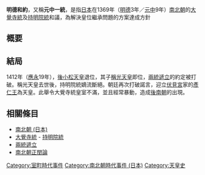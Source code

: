 {{unreferenced|time=2014-12-4}}
{{japanese|japanese=明徳の和約|kana=めいとくのわやく|romaji=Meitoku no Wayaku}}
'''明德和約'''，又稱'''元中一統'''，是指[[日本|日本]]在1369年（[[明德_(日本)|明德]]3年／[[元中|元中]]9年）[[日本南北朝|南北朝]]的[[大覺寺統|大覺寺統]]及[[持明院統|持明院統]]和議，為解決皇位繼承問題的方案達成方針

==概要==
==結局==
1412年（[[應永|應永]]19年），[[後小松天皇|後小松天皇]]退位，其子[[稱光天皇|稱光天皇]]即位，[[兩統遞立|兩統遞立]]的約定被打破。稱光天皇去世後，持明院統嫡流斷絕。朝廷再次打破諾言，迎立[[伏見宮|伏見宮]]家的[[後花園天皇|彥仁王]]為天皇。此舉令大覺寺統皇室不滿，並且經常暴動，造成[[後南朝|後南朝]]的出現。

==相關條目==
*[[南北朝_(日本)|南北朝 (日本)]]
*[[大覺寺統|大覺寺統]] - [[持明院統|持明院統]]
*[[兩統遞立|兩統遞立]]
*[[南北朝正閏論|南北朝正閏論]]

{{Japan-hist-stub}}
[[Category:室町時代事件|Category:室町時代事件]]
[[Category:南北朝時代事件_(日本)|Category:南北朝時代事件 (日本)]]
[[Category:天皇史|Category:天皇史]]